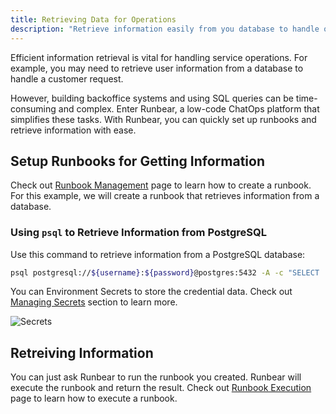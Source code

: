 ```yaml
---
title: Retrieving Data for Operations
description: "Retrieve information easily from you database to handle operations."
---
```


Efficient information retrieval is vital for handling service operations. For example,
you may need to retrieve user information from a database to handle a customer
request.

However, building backoffice systems and using SQL queries can be time-consuming and
complex. Enter Runbear, a low-code ChatOps platform that simplifies these tasks. With
Runbear, you can quickly set up runbooks and retrieve information with ease.

## Setup Runbooks for Getting Information

Check out [Runbook Management](/runbook-management) page to learn how to create a runbook. For this example, we will create a runbook that retrieves information from a database.

### Using `psql` to Retrieve Information from PostgreSQL

Use this command to retrieve information from a PostgreSQL database:

```bash
psql postgresql://${username}:${password}@postgres:5432 -A -c "SELECT ..."
```

You can Environment Secrets to store the credential data. Check out [Managing Secrets](/runbook-management#managing-secrets) section to learn more.

![Secrets](./images/screenshot-secrets.png)

## Retreiving Information

You can just ask Runbear to run the runbook you created. Runbear will execute the runbook and return the result. Check out [Runbook Execution](/runbook-execution) page to learn how to execute a runbook.
